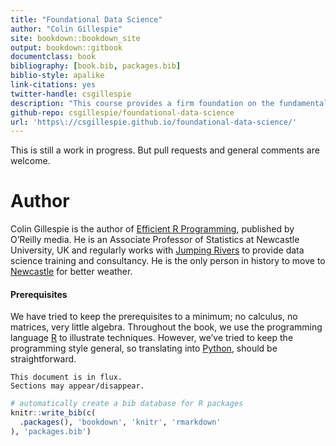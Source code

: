```yaml
--- 
title: "Foundational Data Science"
author: "Colin Gillespie"
site: bookdown::bookdown_site
output: bookdown::gitbook
documentclass: book
bibliography: [book.bib, packages.bib]
biblio-style: apalike
link-citations: yes
twitter-handle: csgillespie
description: "This course provides a firm foundation on the fundamentals of data science using R, with a focus on key statistical methods, exploratory data analysis, and visualizations. Before worrying about advanced analytics and neural nets, it is important to master the core skills. While this is certainly not a mathematical course, we won’t shy away from giving insight into the underlying mathematical theory."
github-repo: csgillespie/foundational-data-science
url: 'https\://csgillespie.github.io/foundational-data-science/'
---
```


This is still a work in progress. But pull requests and general comments are welcome.

# Author {-}

Colin Gillespie is the author of [Efficient R Programming](https://alexa.design/2pmfpf4), published by O'Reilly media. He is an Associate Professor of Statistics at Newcastle University, UK and regularly works with [Jumping Rivers](https://jumpingrivers.com) to provide data science training and consultancy. He is the only person in history to move to [Newcastle](https://en.wikipedia.org/wiki/Newcastle_upon_Tyne) for better weather.

#### Prerequisites {-}

We have tried to keep the prerequisites to a minimum; no calculus, no matrices, 
very little algebra. Throughout the book, we use the programming language [R](https://cran.r-project.org/) 
to illustrate techniques. However, we've tried to keep the programming style general, 
so translating into [Python](https://www.python.org/), should be straightforward.

```block
This document is in flux. 
Sections may appear/disappear.
```


```r
# automatically create a bib database for R packages
knitr::write_bib(c(
  .packages(), 'bookdown', 'knitr', 'rmarkdown'
), 'packages.bib')
```
